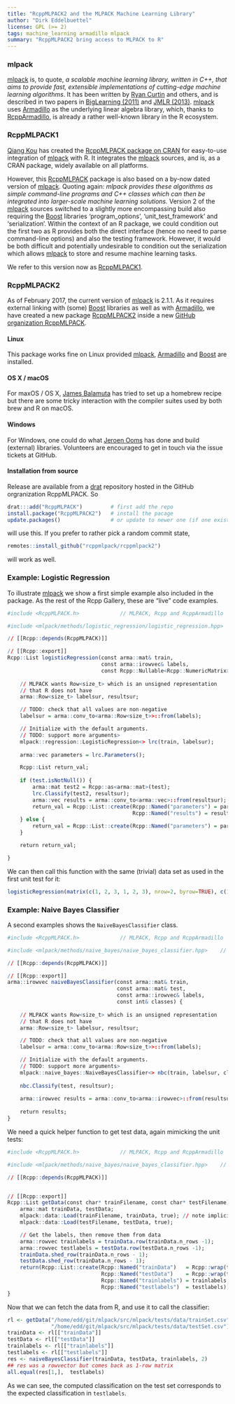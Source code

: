 ```yaml
---
title: "RcppMLPACK2 and the MLPACK Machine Learning Library"
author: "Dirk Eddelbuettel"
license: GPL (>= 2)
tags: machine_learning armadillo mlpack
summary: "RcppMLPACK2 bring access to MLPACK to R"
---
```


### mlpack 

[mlpack](http://www.mlpack.org/) is, to quote, _a scalable machine learning library, written in C++,
that aims to provide fast, extensible implementations of cutting-edge machine learning
algorithms_. It has been written by [Ryan Curtin](http://www.ratml.org/) and others, and is
described in two papers in [BigLearning (2011)](http://www.mlpack.org/papers/mlpack2011.pdf) and
[JMLR (2013)](http://www.mlpack.org/papers/mlpack2013.pdf). [mlpack](http://www.mlpack.org/) uses
[Armadillo](http://arma.sf.net) as the underlying linear algebra library, which, thanks to
[RcppArmadillo](http://dirk.eddelbuettel.com/code/rcpp.armadillo.html), is already a rather
well-known library in the R ecosystem.

### RcppMLPACK1

[Qiang Kou](https://github.com/thirdwing) has created the
[RcppMLPACK package on CRAN](https://cran.r-project.org/package=RcppMLPACK) for easy-to-use
integration of [mlpack](http://www.mlpack.org/) with R. It integrates the
[mlpack](http://www.mlpack.org/) sources, and is, as a CRAN package, widely available on all
platforms. 

However, this [RcppMLPACK](https://cran.r-project.org/package=RcppMLPACK) package is also based on a
by-now dated version of [mlpack](http://www.mlpack.org/).  Quoting again: _mlpack provides these
algorithms as simple command-line programs and C++ classes which can then be integrated into
larger-scale machine learning solutions._ Version 2 of the [mlpack](http://www.mlpack.org/) sources
switched to a slightly more encompassing build also requiring the [Boost](https://www.boost.org)
libraries 'program_options', 'unit_test_framework' and 'serialization'.  Within the context of an R
package, we could condition out the first two as R provides both the direct interface (hence no need
to parse command-line options) and also the testing framework.  However, it would be both difficult
and potentially undesirable to condition out the serialization which allows
[mlpack](http://www.mlpack.org/) to store and resume machine learning tasks.

We refer to this version now as [RcppMLPACK1](https://github.com/thirdwing/RcppMLPACK1).

### RcppMLPACK2

As of February 2017, the current version of [mlpack](http://www.mlpack.org/) is 2.1.1.  As it
requires external linking with (some) [Boost](https://www.boost.org) libraries as well as with
[Armadillo](http://arma.sf.net), we have created a new package
[RcppMLPACK2](https://github.com/rcppmlpack/rcppmlpack2) inside a new
[GitHub organization RcppMLPACK](https://github.com/rcppmlpack).

#### Linux 
This package works fine on Linux provided [mlpack](http://www.mlpack.org/),
[Armadillo](http://arma.sf.net) and [Boost](https://www.boost.org) are installed.

#### OS X / macOS

For maxOS / OS X, [James Balamuta](http://thecoatlessprofessor.com/) has tried to set up a homebrew
recipe but there are some tricky interaction with the compiler suites used by both brew and R on
macOS.

#### Windows

For Windows, one could do what [Jeroen Ooms](https://github.com/jeroenooms) has done and build
(external) libraries.  Volunteers are encouraged to get in touch via the issue tickets at GitHub.

#### Installation from source

Release are available from a [drat](http://dirk.eddelbuettel.com/code/drat.html) repository hosted
in the GitHub orgranization RcppMLPACK.  So

```r
drat:::add("RcppMLPACK")         # first add the repo
install.package("RcppMLPACK2")   # install the pacage
update.packages()                # or update to newer one (if one exists)
```

will use this. If you prefer to rather pick a random commit state, 

```r
remotes::install_github("rcppmlpack/rcppmlpack2")
```

will work as well.

### Example: Logistic Regression

To illustrate [mlpack](http://www.mlpack.org/) we show a first simple example also included in the
package.  As the rest of the Rcpp Gallery, these are "live" code examples.


```r

#include <RcppMLPACK.h>				// MLPACK, Rcpp and RcppArmadillo

#include <mlpack/methods/logistic_regression/logistic_regression.hpp> 	// particular algorithm used here

// [[Rcpp::depends(RcppMLPACK)]]

// [[Rcpp::export]]
Rcpp::List logisticRegression(const arma::mat& train,
                              const arma::irowvec& labels,
                              const Rcpp::Nullable<Rcpp::NumericMatrix>& test = R_NilValue) {
    
    // MLPACK wants Row<size_t> which is an unsigned representation
    // that R does not have
    arma::Row<size_t> labelsur, resultsur;

    // TODO: check that all values are non-negative
    labelsur = arma::conv_to<arma::Row<size_t>>::from(labels);

    // Initialize with the default arguments.
    // TODO: support more arguments>
    mlpack::regression::LogisticRegression<> lrc(train, labelsur);
    
    arma::vec parameters = lrc.Parameters();

    Rcpp::List return_val;
    
    if (test.isNotNull()) {
        arma::mat test2 = Rcpp::as<arma::mat>(test);
        lrc.Classify(test2, resultsur);
        arma::vec results = arma::conv_to<arma::vec>::from(resultsur);
        return_val = Rcpp::List::create(Rcpp::Named("parameters") = parameters,
                                        Rcpp::Named("results") = results);
    } else {
        return_val = Rcpp::List::create(Rcpp::Named("parameters") = parameters);
    }

    return return_val;

}
```

We can then call this function with the same (trivial) data set as used in the first unit test for
it:

```r
logisticRegression(matrix(c(1, 2, 3, 1, 2, 3), nrow=2, byrow=TRUE), c(1L, 1L, 0L))
```


### Example: Naive Bayes Classifier

A second examples shows the `NaiveBayesClassifier` class.


```r
#include <RcppMLPACK.h>				// MLPACK, Rcpp and RcppArmadillo

#include <mlpack/methods/naive_bayes/naive_bayes_classifier.hpp> 	// particular algorithm used here

// [[Rcpp::depends(RcppMLPACK)]]

// [[Rcpp::export]]
arma::irowvec naiveBayesClassifier(const arma::mat& train,
                                   const arma::mat& test,
                                   const arma::irowvec& labels,
                                   const int& classes) {
    
    // MLPACK wants Row<size_t> which is an unsigned representation
    // that R does not have
    arma::Row<size_t> labelsur, resultsur;

    // TODO: check that all values are non-negative
    labelsur = arma::conv_to<arma::Row<size_t>>::from(labels);

    // Initialize with the default arguments.
    // TODO: support more arguments>
    mlpack::naive_bayes::NaiveBayesClassifier<> nbc(train, labelsur, classes);
    
    nbc.Classify(test, resultsur);
    
    arma::irowvec results = arma::conv_to<arma::irowvec>::from(resultsur);
    
    return results;
}
```

We need a quick helper function to get test data, again mimicking the unit tests:

```r
#include <RcppMLPACK.h>				// MLPACK, Rcpp and RcppArmadillo

#include <mlpack/methods/naive_bayes/naive_bayes_classifier.hpp> 	// particular algorithm used here

// [[Rcpp::depends(RcppMLPACK)]]


// [[Rcpp::export]]
Rcpp::List getData(const char* trainFilename, const char* testFilename) {
    arma::mat trainData, testData;
    mlpack::data::Load(trainFilename, trainData, true); // note implicit transpose
    mlpack::data::Load(testFilename, testData, true);

    // Get the labels, then remove them from data
    arma::rowvec trainlabels = trainData.row(trainData.n_rows -1);
    arma::rowvec testlabels = testData.row(testData.n_rows -1);
    trainData.shed_row(trainData.n_rows - 1);
    testData.shed_row(trainData.n_rows - 1);
    return(Rcpp::List::create(Rcpp::Named("trainData")   = Rcpp::wrap(trainData),
                              Rcpp::Named("testData")    = Rcpp::wrap(testData),
                              Rcpp::Named("trainlabels") = trainlabels,
                              Rcpp::Named("testlabels")  = testlabels));
}
```

Now that we can fetch the data from R, and use it to call the classifier:

```r
rl <- getData("/home/edd/git/mlpack/src/mlpack/tests/data/trainSet.csv", # should add to RcppMLACK2
              "/home/edd/git/mlpack/src/mlpack/tests/data/testSet.csv")
trainData <- rl[["trainData"]]
testData <- rl[["testData"]]
trainlabels <- rl[["trainlabels"]]
testlabels <- rl[["testlabels"]]
res <- naiveBayesClassifier(trainData, testData, trainlabels, 2)
## res was a rowvector but comes back as 1-row matrix                                       
all.equal(res[1,],  testlabels)
```

As we can see, the computed classification on the test set corresponds to the expected
classification in `testlabels`.
